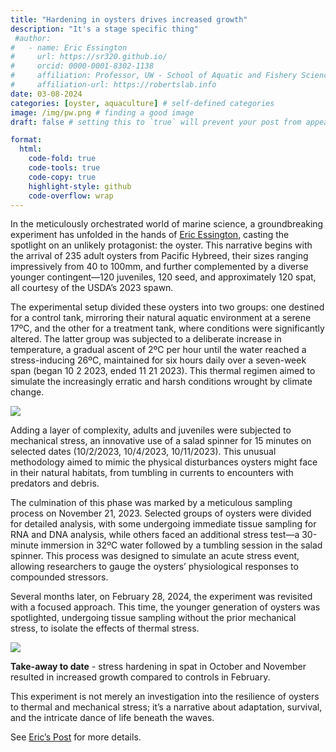 ```yaml
---
title: "Hardening in oysters drives increased growth"
description: "It's a stage specific thing"
 #author:
#   - name: Eric Essington
#     url: https://sr320.github.io/
#     orcid: 0000-0001-8302-1138
#     affiliation: Professor, UW - School of Aquatic and Fishery Sciences
#     affiliation-url: https://robertslab.info
date: 03-08-2024
categories: [oyster, aquaculture] # self-defined categories
image: /img/pw.png # finding a good image
draft: false # setting this to `true` will prevent your post from appearing on your listing page until you're ready!

format:
  html:
    code-fold: true
    code-tools: true
    code-copy: true
    highlight-style: github
    code-overflow: wrap
---
```


In the meticulously orchestrated world of marine science, a groundbreaking experiment has unfolded in the hands of [Eric Essington](https://eric-ess.github.io), casting the spotlight on an unlikely protagonist: the oyster. This narrative begins with the arrival of 235 adult oysters from Pacific Hybreed, their sizes ranging impressively from 40 to 100mm, and further complemented by a diverse younger contingent—120 juveniles, 120 seed, and approximately 120 spat, all courtesy of the USDA's 2023 spawn.

The experimental setup divided these oysters into two groups: one destined for a control tank, mirroring their natural aquatic environment at a serene 17ºC, and the other for a treatment tank, where conditions were significantly altered. The latter group was subjected to a deliberate increase in temperature, a gradual ascent of 2ºC per hour until the water reached a stress-inducing 26ºC, maintained for six hours daily over a seven-week span (began 10 2 2023, ended 11 21 2023). This thermal regimen aimed to simulate the increasingly erratic and harsh conditions wrought by climate change.

![](http://gannet.fish.washington.edu/seashell/snaps/Monosnap_Explanation_2024-03-08_15-17-47.png)

Adding a layer of complexity, adults and juveniles were subjected to mechanical stress, an innovative use of a salad spinner for 15 minutes on selected dates (10/2/2023, 10/4/2023, 10/11/2023). This unusual methodology aimed to mimic the physical disturbances oysters might face in their natural habitats, from tumbling in currents to encounters with predators and debris.

The culmination of this phase was marked by a meticulous sampling process on November 21, 2023. Selected groups of oysters were divided for detailed analysis, with some undergoing immediate tissue sampling for RNA and DNA analysis, while others faced an additional stress test—a 30-minute immersion in 32ºC water followed by a tumbling session in the salad spinner. This process was designed to simulate an acute stress event, allowing researchers to gauge the oysters' physiological responses to compounded stressors.

Several months later, on February 28, 2024, the experiment was revisited with a focused approach. This time, the younger generation of oysters was spotlighted, undergoing tissue sampling without the prior mechanical stress, to isolate the effects of thermal stress. 

![](http://gannet.fish.washington.edu/seashell/snaps/growth.png)

**Take-away to date** - stress hardening in spat in October and November resulted in increased growth compared to controls in February.

This experiment is not merely an investigation into the resilience of oysters to thermal and mechanical stress; it's a narrative about adaptation, survival, and the intricate dance of life beneath the waves. 


See [Eric's Post](https://eric-ess.github.io/data-explanation/) for more details.


